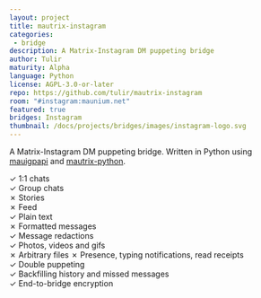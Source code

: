 ```yaml
---
layout: project
title: mautrix-instagram
categories:
 - bridge
description: A Matrix-Instagram DM puppeting bridge
author: Tulir
maturity: Alpha
language: Python
license: AGPL-3.0-or-later
repo: https://github.com/tulir/mautrix-instagram
room: "#instagram:maunium.net"
featured: true
bridges: Instagram
thumbnail: /docs/projects/bridges/images/instagram-logo.svg
---
```


A Matrix-Instagram DM puppeting bridge. Written in Python using [mauigpapi](https://github.com/tulir/mautrix-instagram/tree/master/mauigpapi) and [mautrix-python](https://matrix.org/docs/projects/sdk/mautrix-python.html).

✓ 1:1 chats  
✓ Group chats  
✗ Stories  
✗ Feed  
✓ Plain text  
✗ Formatted messages  
✓ Message redactions  
✓ Photos, videos and gifs  
✗ Arbitrary files
✗ Presence, typing notifications, read receipts  
✓ Double puppeting  
✓ Backfilling history and missed messages  
✓ End-to-bridge encryption
